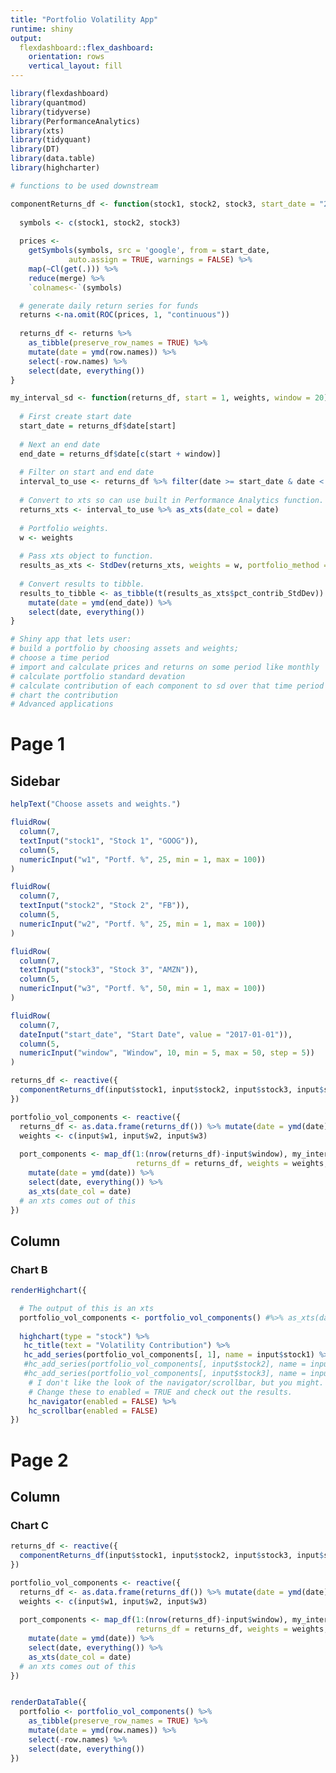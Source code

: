 ```yaml
---
title: "Portfolio Volatility App"
runtime: shiny
output: 
  flexdashboard::flex_dashboard:
    orientation: rows
    vertical_layout: fill
---
```



```r
library(flexdashboard)
library(quantmod)
library(tidyverse)
library(PerformanceAnalytics)
library(xts)
library(tidyquant)
library(DT)
library(data.table)
library(highcharter)

# functions to be used downstream

componentReturns_df <- function(stock1, stock2, stock3, start_date = "2017-01-01"){
  
  symbols <- c(stock1, stock2, stock3)
  
  prices <- 
    getSymbols(symbols, src = 'google', from = start_date, 
             auto.assign = TRUE, warnings = FALSE) %>% 
    map(~Cl(get(.))) %>% 
    reduce(merge) %>%
    `colnames<-`(symbols)

  # generate daily return series for funds
  returns <-na.omit(ROC(prices, 1, "continuous"))
  
  returns_df <- returns %>% 
    as_tibble(preserve_row_names = TRUE) %>% 
    mutate(date = ymd(row.names)) %>% 
    select(-row.names) %>% 
    select(date, everything())
}

my_interval_sd <- function(returns_df, start = 1, weights, window = 20){
  
  # First create start date
  start_date = returns_df$date[start]
  
  # Next an end date
  end_date = returns_df$date[c(start + window)]
  
  # Filter on start and end date
  interval_to_use <- returns_df %>% filter(date >= start_date & date < end_date)
  
  # Convert to xts so can use built in Performance Analytics function.
  returns_xts <- interval_to_use %>% as_xts(date_col = date) 
  
  # Portfolio weights.
  w <- weights
  
  # Pass xts object to function.
  results_as_xts <- StdDev(returns_xts, weights = w, portfolio_method = "component")
  
  # Convert results to tibble.
  results_to_tibble <- as_tibble(t(results_as_xts$pct_contrib_StdDev)) %>% 
    mutate(date = ymd(end_date)) %>% 
    select(date, everything()) 
}
```

```r
# Shiny app that lets user: 
# build a portfolio by choosing assets and weights; 
# choose a time period
# import and calculate prices and returns on some period like monthly
# calculate portfolio standard devation
# calculate contribution of each component to sd over that time period
# chart the contribution
# Advanced applications

```

Page 1
===========================================

Sidebar {.sidebar}
-----------------------------------------------------------------------

```r

helpText("Choose assets and weights.")

fluidRow(
  column(7,
  textInput("stock1", "Stock 1", "GOOG")),
  column(5,
  numericInput("w1", "Portf. %", 25, min = 1, max = 100))
)  

fluidRow(
  column(7,
  textInput("stock2", "Stock 2", "FB")),
  column(5,
  numericInput("w2", "Portf. %", 25, min = 1, max = 100))
)

fluidRow(
  column(7,
  textInput("stock3", "Stock 3", "AMZN")),
  column(5,
  numericInput("w3", "Portf. %", 50, min = 1, max = 100))
)

fluidRow(
  column(7,
  dateInput("start_date", "Start Date", value = "2017-01-01")),
  column(5,
  numericInput("window", "Window", 10, min = 5, max = 50, step = 5))
)

```

```r
returns_df <- reactive({
  componentReturns_df(input$stock1, input$stock2, input$stock3, input$start_date)
})

portfolio_vol_components <- reactive({
  returns_df <- as.data.frame(returns_df()) %>% mutate(date = ymd(date))
  weights <- c(input$w1, input$w2, input$w3)
  
  port_components <- map_df(1:(nrow(returns_df)-input$window), my_interval_sd,
                            returns_df = returns_df, weights = weights, window = input$window) %>% 
    mutate(date = ymd(date)) %>%
    select(date, everything()) %>%
    as_xts(date_col = date)
  # an xts comes out of this
})
```



Column
-----------------------------------------------------------------------

### Chart B

```r

renderHighchart({

  # The output of this is an xts
  portfolio_vol_components <- portfolio_vol_components() #%>% as_xts(date_col = date)
  
  highchart(type = "stock") %>% 
   hc_title(text = "Volatility Contribution") %>%
   hc_add_series(portfolio_vol_components[, 1], name = input$stock1) %>%
   #hc_add_series(portfolio_vol_components[, input$stock2], name = input$stock2) %>%
   #hc_add_series(portfolio_vol_components[, input$stock3], name = input$stock3)
    # I don't like the look of the navigator/scrollbar, but you might. 
    # Change these to enabled = TRUE and check out the results.
    hc_navigator(enabled = FALSE) %>% 
    hc_scrollbar(enabled = FALSE)
})
```


Page 2
===========================================

Column
-----------------------------------------------------------------------

### Chart C

```r

returns_df <- reactive({
  componentReturns_df(input$stock1, input$stock2, input$stock3, input$start_date)
})

portfolio_vol_components <- reactive({
  returns_df <- as.data.frame(returns_df()) %>% mutate(date = ymd(date))
  weights <- c(input$w1, input$w2, input$w3)
  
  port_components <- map_df(1:(nrow(returns_df)-input$window), my_interval_sd,
                            returns_df = returns_df, weights = weights, window = input$window) %>% 
    mutate(date = ymd(date)) %>%
    select(date, everything()) %>%
    as_xts(date_col = date)
  # an xts comes out of this
})


renderDataTable({
  portfolio <- portfolio_vol_components() %>% 
    as_tibble(preserve_row_names = TRUE) %>% 
    mutate(date = ymd(row.names)) %>% 
    select(-row.names) %>% 
    select(date, everything())
})

```

